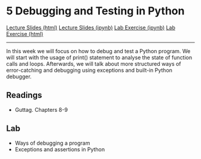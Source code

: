 # 5 Debugging and Testing in Python

<div id="buttons">
<a class="btn btn-primary btn-lg" role="button" href="lectures/05_week.html">Lecture Slides (html)</a>
<a class="btn btn-secondary btn-lg" role="button" href="https://github.com/ASDS-TCD/POP77001_Computer_Programming_2021/blob/main/lectures/05_week.ipynb">Lecture Slides (ipynb)</a>
<a class="btn btn-success btn-lg" role="button" href="https://github.com/ASDS-TCD/POP77001_Computer_Programming_2021/blob/main/labs/05_week.ipynb">Lab Exercise (ipynb)</a>
<a class="btn btn-secondary btn-lg" role="button" href="labs/05_week.html">Lab Exercise (html)</a>
</div>
---

In this week we will focus on how to debug and test a Python program. We will start with the usage of print() statement to analyse the state of function calls and loops. Afterwards, we will talk about more structured ways of error-catching and debugging using exceptions and built-in Python debugger.

## Readings

- Guttag. Chapters 8-9

## Lab

- Ways of debugging a program
- Exceptions and assertions in Python
